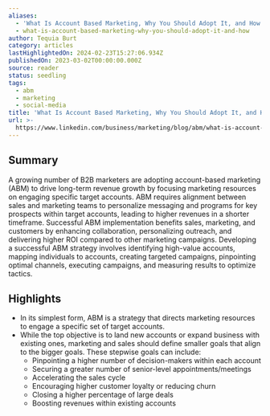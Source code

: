```yaml
---
aliases:
  - 'What Is Account Based Marketing, Why You Should Adopt It, and How'
  - what-is-account-based-marketing-why-you-should-adopt-it-and-how
author: Tequia Burt
category: articles
lastHighlightedOn: 2024-02-23T15:27:06.934Z
publishedOn: 2023-03-02T00:00:00.000Z
source: reader
status: seedling
tags:
  - abm
  - marketing
  - social-media
title: 'What Is Account Based Marketing, Why You Should Adopt It, and How'
url: >-
  https://www.linkedin.com/business/marketing/blog/abm/what-is-account-based-marketing-10-definitions-from-the-experts
---
```

## Summary

A growing number of B2B marketers are adopting account-based marketing (ABM) to drive long-term revenue growth by focusing marketing resources on engaging specific target accounts. ABM requires alignment between sales and marketing teams to personalize messaging and programs for key prospects within target accounts, leading to higher revenues in a shorter timeframe. Successful ABM implementation benefits sales, marketing, and customers by enhancing collaboration, personalizing outreach, and delivering higher ROI compared to other marketing campaigns. Developing a successful ABM strategy involves identifying high-value accounts, mapping individuals to accounts, creating targeted campaigns, pinpointing optimal channels, executing campaigns, and measuring results to optimize tactics.

## Highlights

- In its simplest form, ABM is a strategy that directs marketing resources to engage a specific set of target accounts.
- While the top objective is to land new accounts or expand business with existing ones, marketing and sales should define smaller goals that align to the bigger goals. These stepwise goals can include:
  - Pinpointing a higher number of decision-makers within each account
  - Securing a greater number of senior-level appointments/meetings
  - Accelerating the sales cycle
  - Encouraging higher customer loyalty or reducing churn
  - Closing a higher percentage of large deals
  - Boosting revenues within existing accounts
